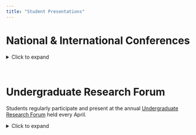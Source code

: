 ```yaml
---
title: "Student Presentations"
---
```

<link rel="stylesheet" href="styles.css" type="text/css">

# National & International Conferences


<details>
<summary>Click to expand</summary>

<img src="images/jsm19tui.jpg" style="width:25%; border:3px solid; margin-left: 20px; margin-right: 5px" alt="Alison Tuiyott presenting at the 2019 Joint Statistcs Meetings in Denver, CO" title="Alison Tuiyott presenting at the 2019 Joint Statistcs Meetings in Denver, CO" align="right"></img>

* **Philips, Cody**, "<a href="https://ww2.amstat.org/meetings/jsm/2016/onlineprogram/AbstractDetails.cfm?abstractid=319261">Crash-Safety Ratings and the True Assessment of Injuries by Vehicle</a>", 01 August 2016, Joint Statistics Meetings, Chicago, IL
* **Garrett, Robert**, "<a href="https://ww2.amstat.org/meetings/jsm/2017/onlineprogram/AbstractDetails.cfm?abstractid=323964">An Analysis of Consumer Budgeting and the Great Recession</a>", 31 July 2017, Joint Statistics Meetings, Baltimore, MD.  Made the <a href="https://magazine.amstat.org/blog/2017/10/01/garrett_jsm/">AMSTAT News</a>.
* **Philips, Cody**, "<a href="https://ww2.amstat.org/meetings/sdss/2018/onlineprogram/AbstractDetails.cfm?AbstractID=304561">An Analysis of Crash-Safety Ratings and the True Assessment of Injuries by Vehicle</a>", 19 May 2018, Symposium on Data Science & Statistics, Reston, VA
* **Garrett, Robert**, "<a href="https://ww2.amstat.org/meetings/jsm/2018/onlineprogram/AbstractDetails.cfm?abstractid=329784">Assessing Prediction Error in Traditional Weather Forecasts vs. a Data-Centric Approach</a>", 30 July 2018, Joint Statistics Meetings, Vancouver, BC
* **Schweitzer, Benjamin**, "<a href="https://ww2.amstat.org/meetings/jsm/2018/onlineprogram/AbstractDetails.cfm?abstractid=329369">An Analysis on the Accuracy of Weather Forecasts</a>", 30 July 2018, Joint Statistics Meetings, Vancouver, BC
* **Rook, Nicole**, "<a href="https://ww2.amstat.org/meetings/wsds/2018/onlineprogram/AbstractDetails.cfm?AbstractID=304838">A Shiny Way to Explore the Accuracy of Weather Forecast</a>", 19 October 2018, Women in Data Science & Statistics, Cincinnati, OH
* **Cirkovic, Daniel**, "<a href="https://ww2.amstat.org/meetings/jsm/2019/onlineprogram/AbstractDetails.cfm?abstractid=304242">Comparison of Bootstrapping Techniques in Multivariate Time Series</a>", 29 July 2019, Joint Statistics Meetings, Denver, CO
* **Schweitzer, Benjamin**, "<a href="https://ww2.amstat.org/meetings/jsm/2019/onlineprogram/AbstractDetails.cfm?abstractid=304897">An Analysis of Rent-Control Policy on Housing Quality</a>", 28 July 2019, Joint Statistics Meetings, Denver, CO
* **Tuiyott, Alison**, "<a href="https://ww2.amstat.org/meetings/jsm/2019/onlineprogram/AbstractDetails.cfm?abstractid=304592">Immigrant Residency and Happiness in New York City</a>", 28 July 2019, Joint Statistics Meetings, Denver, CO
* **Carter, Lydia**, "<a href="https://ww2.amstat.org/meetings/jsm/2020/onlineprogram/AbstractDetails.cfm?abstractid=312805">An Analysis of Climate Change Impact on Public Opinion</a>", 4 August 2020, Joint Statistics Meetings, Virtual
* **Ho, Phuong**, "<a href="https://ww2.amstat.org/meetings/jsm/2020/onlineprogram/AbstractDetails.cfm?abstractid=312740">Data Expo 2020: Temperature Effect on the United States’ Agriculture</a>", 4 August 2020, Joint Statistics Meetings, Virtual
* **Warkentin, Coby**, "<a href="https://ww2.amstat.org/meetings/jsm/2021/onlineprogram/AbstractDetails.cfm?abstractid=318915">Predicting the Impacts of a Pandemic: An Analysis of the Relationship Between Social Vulnerability and COVID-19 in the United States</a>", 9 August 2021, Joint Statistics Meetings, Virtual
* **Carter, Lydia**, "<a href="https://ww2.amstat.org/meetings/wsds/2021/onlineprogram/AbstractDetails.cfm?AbstractID=309974">Predicting the Impacts of a Pandemic: An Analysis of the Relationship Between Social Vulnerability and COVID-19 in the United States</a>", *scheduled* 7 October 2021, Women in Data Science & Statistics, Virtual

</details>


<br/>

# Undergraduate Research Forum

Students regularly participate and present at the annual <a href="https://www.miamioh.edu/student-research/research-opportunities/urf/index.html">Undergraduate Research Forum</a> held every April.

<details>
<summary>Click to expand</summary>

<img src="images/urf19_schCar.jpg" style="width:25%; border:3px solid; margin-left: 20px; margin-right: 5px" alt="Lydia Carter and Ben Schweitzer pose in front of their poster at the 2019 Undergraduate Research Forum in April 2019" title="Lydia Carter and Ben Schweitzer pose in front of their poster at the 2019 Undergraduate Research Forum in April 2019" align="right"></img>

* **Morris, Emily L.**, <a href="https://miamioh.edu/_files/documents/research/student-research/OARS_UndergradResearchForum15_accessible_508.pdf">2015 URF</a>, "Modeling and Detecting Changes in Water Quality of a Midwest Watershed."
* **Feeman, Alec**, <a href="https://miamioh.edu/_files/documents/research/student-research/2016_Undergrad_Research_Forum_508.pdf">2016 URF</a>, "Investing Using Short Term Statistical Forecasting", part of the <a href="https://www.miamioh.edu/student-research/research-opportunities/fyre/index.html">FYRE Program</a>
* **Tatro, A.J.**, <a href="https://miamioh.edu/_files/documents/research/student-research/UR_Forum_2017_508.pdf?_ga=2.14773365.2131588518.1630169701-33807195.1582750028">2017 URF</a>, "Bayesian Variable Selection in Time Series Regression with an Application to Ecological Data", co-advised with Jing Zhang.
* **Schweitzer, Benjamin**, <a href="https://miamioh.edu/_files/documents/research/student-research/2018-ur-forum-booklet-508.pdf">2018 URF</a>, "An Analysis on the Accuracy of Weather Forecasts"
* **Garrett, Robert**, <a href="https://www.miamioh.edu/_files/documents/research/student-research/undergrad-research-forum-brochure-2019_508.pdf">2019 URF</a>, "Applications of Voronoi Diagrams in Statistics and Data Science", co-advised with Karsten Maurer
* **Schweitzer, Benjamin**, <a href="https://www.miamioh.edu/_files/documents/research/student-research/undergrad-research-forum-brochure-2019_508.pdf">2019 URF</a>, "An Analysis of Rent-Control Policy on Housing Quality", co-advised with Karsten Maurer
* **Tuiyott, Alison**, <a href="https://www.miamioh.edu/_files/documents/research/student-research/undergrad-research-forum-brochure-2019_508.pdf">2019 URF</a>, "Immigration Generation Status to Quality of Life Over Time", co-advised with Karsten Maurer
* **Carter, Lydia**, <a href="https://sites.miamioh.edu/undergraduate-research-forum/an-analysis-of-climate-change-impact-on-society/">2020 URF</a>, "An Analysis of Climate Change Impact on Society", co-advised with Karsten Maurer
* **Warkentin, Coby** and **Carter, Lydia**, <a href="https://sites.miamioh.edu/undergraduate-research-forum/an-analysis-of-the-relationship-between-social-vulnerability-and-covid-19-impact-in-the-united-states/">2021 URF</a>, An Analysis of the Relationship Between Social Vulnerability and COVID-19 Impact in the United States"
</details>



<br/>
